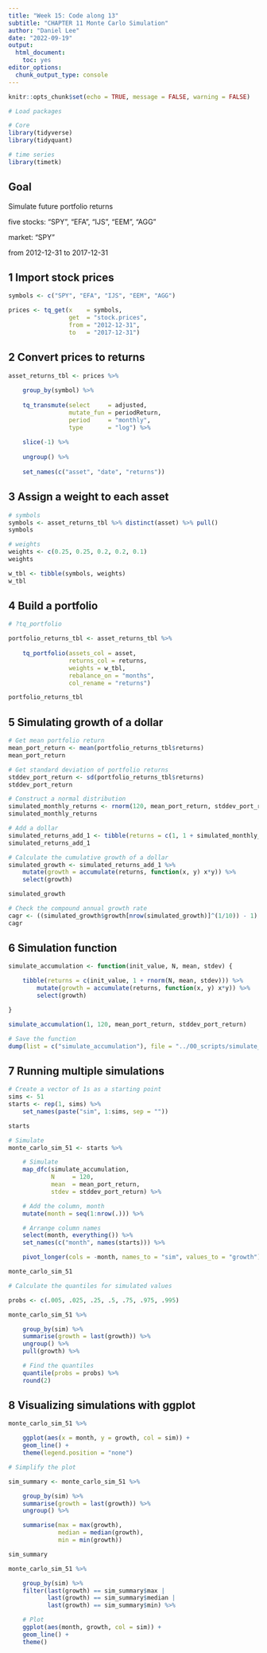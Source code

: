 ```yaml
---
title: "Week 15: Code along 13"
subtitle: "CHAPTER 11 Monte Carlo Simulation"
author: "Daniel Lee"
date: "2022-09-19"
output: 
  html_document: 
    toc: yes
editor_options: 
  chunk_output_type: console
---
```


```r
knitr::opts_chunk$set(echo = TRUE, message = FALSE, warning = FALSE)
```

```r
# Load packages

# Core
library(tidyverse)
library(tidyquant)

# time series
library(timetk)
```

## Goal
Simulate future portfolio returns

five stocks: "SPY", "EFA", "IJS", "EEM", "AGG"

market: "SPY"

from 2012-12-31 to 2017-12-31

## 1 Import stock prices

```r
symbols <- c("SPY", "EFA", "IJS", "EEM", "AGG")

prices <- tq_get(x    = symbols,
                 get  = "stock.prices",    
                 from = "2012-12-31",
                 to   = "2017-12-31")
```

## 2 Convert prices to returns

```r
asset_returns_tbl <- prices %>%
    
    group_by(symbol) %>%
    
    tq_transmute(select     = adjusted, 
                 mutate_fun = periodReturn, 
                 period     = "monthly",
                 type       = "log") %>%
    
    slice(-1) %>%
    
    ungroup() %>%
    
    set_names(c("asset", "date", "returns"))
```

## 3 Assign a weight to each asset

```r
# symbols
symbols <- asset_returns_tbl %>% distinct(asset) %>% pull()
symbols

# weights
weights <- c(0.25, 0.25, 0.2, 0.2, 0.1)
weights

w_tbl <- tibble(symbols, weights)
w_tbl
```

## 4 Build a portfolio


```r
# ?tq_portfolio

portfolio_returns_tbl <- asset_returns_tbl %>%
    
    tq_portfolio(assets_col = asset, 
                 returns_col = returns, 
                 weights = w_tbl, 
                 rebalance_on = "months", 
                 col_rename = "returns")

portfolio_returns_tbl
```



## 5 Simulating growth of a dollar

```r
# Get mean portfolio return
mean_port_return <- mean(portfolio_returns_tbl$returns)
mean_port_return

# Get standard deviation of portfolio returns
stddev_port_return <- sd(portfolio_returns_tbl$returns)
stddev_port_return

# Construct a normal distribution
simulated_monthly_returns <- rnorm(120, mean_port_return, stddev_port_return)
simulated_monthly_returns

# Add a dollar
simulated_returns_add_1 <- tibble(returns = c(1, 1 + simulated_monthly_returns))
simulated_returns_add_1

# Calculate the cumulative growth of a dollar
simulated_growth <- simulated_returns_add_1 %>%
    mutate(growth = accumulate(returns, function(x, y) x*y)) %>%
    select(growth)

simulated_growth

# Check the compound annual growth rate
cagr <- ((simulated_growth$growth[nrow(simulated_growth)]^(1/10)) - 1) * 100
cagr
```

## 6 Simulation function

```r
simulate_accumulation <- function(init_value, N, mean, stdev) {

    tibble(returns = c(init_value, 1 + rnorm(N, mean, stdev))) %>%
        mutate(growth = accumulate(returns, function(x, y) x*y)) %>%
        select(growth)

}

simulate_accumulation(1, 120, mean_port_return, stddev_port_return)

# Save the function
dump(list = c("simulate_accumulation"), file = "../00_scripts/simulate_accumulation.R")
```

## 7 Running multiple simulations 

```r
# Create a vector of 1s as a starting point
sims <- 51
starts <- rep(1, sims) %>%
    set_names(paste("sim", 1:sims, sep = ""))

starts

# Simulate
monte_carlo_sim_51 <- starts %>%

    # Simulate
    map_dfc(simulate_accumulation,
            N     = 120,
            mean  = mean_port_return,
            stdev = stddev_port_return) %>%

    # Add the column, month
    mutate(month = seq(1:nrow(.))) %>%

    # Arrange column names
    select(month, everything()) %>%
    set_names(c("month", names(starts))) %>%

    pivot_longer(cols = -month, names_to = "sim", values_to = "growth")

monte_carlo_sim_51
```


```r
# Calculate the quantiles for simulated values

probs <- c(.005, .025, .25, .5, .75, .975, .995)

monte_carlo_sim_51 %>%

    group_by(sim) %>%
    summarise(growth = last(growth)) %>%
    ungroup() %>%
    pull(growth) %>%

    # Find the quantiles
    quantile(probs = probs) %>%
    round(2)
```

## 8 Visualizing simulations with ggplot

```r
monte_carlo_sim_51 %>%

    ggplot(aes(x = month, y = growth, col = sim)) +
    geom_line() +
    theme(legend.position = "none")

# Simplify the plot

sim_summary <- monte_carlo_sim_51 %>%

    group_by(sim) %>%
    summarise(growth = last(growth)) %>%
    ungroup() %>%

    summarise(max = max(growth),
              median = median(growth),
              min = min(growth))

sim_summary

monte_carlo_sim_51 %>%

    group_by(sim) %>%
    filter(last(growth) == sim_summary$max |
           last(growth) == sim_summary$median |
           last(growth) == sim_summary$min) %>%

    # Plot
    ggplot(aes(month, growth, col = sim)) +
    geom_line() +
    theme()




```


